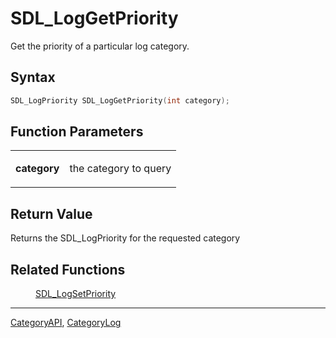 = SDL_LogGetPriority =

Get the priority of a particular log category.

== Syntax ==

<syntaxhighlight lang='c'>
SDL_LogPriority SDL_LogGetPriority(int category);
</syntaxhighlight>

== Function Parameters ==

{|
|'''category'''
|the category to query
|}

== Return Value ==

Returns the SDL_LogPriority for the requested category

== Related Functions ==

:[[SDL_LogSetPriority]]

----
[[CategoryAPI]], [[CategoryLog]]


